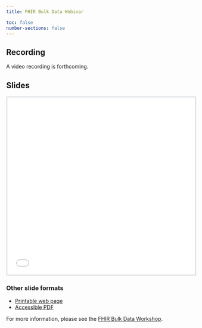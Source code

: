 ```yaml
---
title: FHIR Bulk Data Webinar

toc: false
number-sections: false
---
```


## Recording

A video recording is forthcoming.

## Slides

```{=html}
<iframe style="border: 3px solid #dee2e6; width: 100%; height: 475px;" src="slides.html" title="FHIR Bulk Data webinar slides, powered by Revealjs. A link to an accessible PDF of these slides is in the section below."></iframe>
```
### Other slide formats

-   [Printable web page](slides.html?print-pdf)
-   [Accessible PDF](Webinar - FHIR Bulk Data 508C.pdf)

::: callout-note
For more information, please see the [FHIR Bulk Data Workshop](../../workshops/bulk-data/index.qmd).
:::

